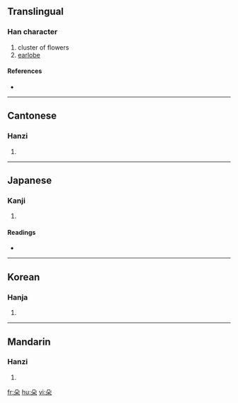 {{also|朶}}
==Translingual==

===Han character===
{{Han char|rn=75|rad=木|as=02|sn=6|four=1790<sub>4</sub>|canj=竹弓木 (HND)}}

# cluster of flowers
# [[earlobe]]

====References====
* {{Han ref|kx=0510.050|dkj=14429|dj=0894.050|hdz=21155.050|uh=6735|ud=26421|bh=A6B7|bd=42679}}

----

==Cantonese==

===Hanzi===
{{yue-hanzi|jyut=|y=do2}}

# {{defn|Cantonese}}

----

==Japanese==

===Kanji===
{{ja-kanji|grade=|rs=木02}}

# {{defn|Japanese}}

====Readings====
* {{ja-readings|on=[[だ]] (da), [[た]] (ta)|kun=[[えだ]] (eda)}}

----

==Korean==

===Hanja===
{{ko-hanja|hangeul=타|eumhun=|rv=ta|mr=t'a|y=tha}}

# {{defn|Korean}}

----

==Mandarin==

===Hanzi===
{{cmn-hanzi|pin=[[duǒ]] ([[duo3]]), [[lè]] ([[le4]])|wg=to<sup>3</sup>, le<sup>4</sup>}}

# {{defn|Mandarin}}

[[fr:朵]]
[[hu:朵]]
[[vi:朵]]